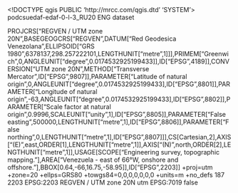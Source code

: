 <!DOCTYPE qgis PUBLIC 'http://mrcc.com/qgis.dtd' 'SYSTEM'>
<qgis version="3.28.15-Firenze">
  <identifier>podcsuedaf-edaf-0-l-3_RU20</identifier>
  <parentidentifier></parentidentifier>
  <language>ENG</language>
  <type>dataset</type>
  <title>podcsuedaf-edaf-0-l-3_RU20</title>
  <abstract></abstract>
  <contact>
    <name></name>
    <organization></organization>
    <position></position>
    <voice></voice>
    <fax></fax>
    <email></email>
    <role></role>
  </contact>
  <links/>
  <fees></fees>
  <encoding></encoding>
  <crs>
    <spatialrefsys nativeFormat="Wkt">
      <wkt>PROJCRS["REGVEN / UTM zone 20N",BASEGEOGCRS["REGVEN",DATUM["Red Geodesica Venezolana",ELLIPSOID["GRS 1980",6378137,298.257222101,LENGTHUNIT["metre",1]]],PRIMEM["Greenwich",0,ANGLEUNIT["degree",0.0174532925199433]],ID["EPSG",4189]],CONVERSION["UTM zone 20N",METHOD["Transverse Mercator",ID["EPSG",9807]],PARAMETER["Latitude of natural origin",0,ANGLEUNIT["degree",0.0174532925199433],ID["EPSG",8801]],PARAMETER["Longitude of natural origin",-63,ANGLEUNIT["degree",0.0174532925199433],ID["EPSG",8802]],PARAMETER["Scale factor at natural origin",0.9996,SCALEUNIT["unity",1],ID["EPSG",8805]],PARAMETER["False easting",500000,LENGTHUNIT["metre",1],ID["EPSG",8806]],PARAMETER["False northing",0,LENGTHUNIT["metre",1],ID["EPSG",8807]]],CS[Cartesian,2],AXIS["(E)",east,ORDER[1],LENGTHUNIT["metre",1]],AXIS["(N)",north,ORDER[2],LENGTHUNIT["metre",1]],USAGE[SCOPE["Engineering survey, topographic mapping."],AREA["Venezuela - east of 66°W, onshore and offshore."],BBOX[0.64,-66,16.75,-58.95]],ID["EPSG",2203]]</wkt>
      <proj4>+proj=utm +zone=20 +ellps=GRS80 +towgs84=0,0,0,0,0,0,0 +units=m +no_defs</proj4>
      <srsid>187</srsid>
      <srid>2203</srid>
      <authid>EPSG:2203</authid>
      <description>REGVEN / UTM zone 20N</description>
      <projectionacronym>utm</projectionacronym>
      <ellipsoidacronym>EPSG:7019</ellipsoidacronym>
      <geographicflag>false</geographicflag>
    </spatialrefsys>
  </crs>
  <extent>
    <spatial maxx="0" miny="0" minz="0" maxy="0" crs="EPSG:2203" maxz="0" minx="0" dimensions="2"/>
    <temporal>
      <period>
        <start></start>
        <end></end>
      </period>
    </temporal>
  </extent>
</qgis>
